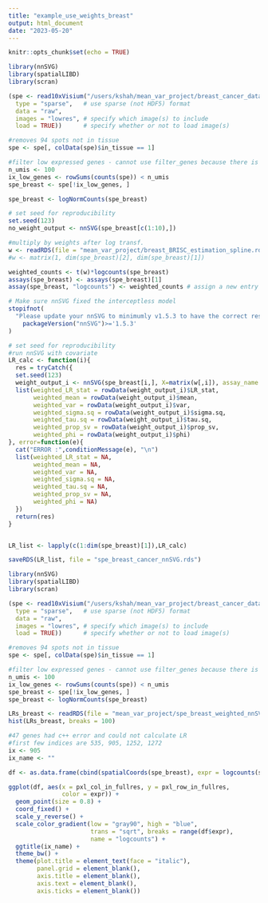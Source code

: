 ```yaml
---
title: "example_use_weights_breast"
output: html_document
date: "2023-05-20"
---
```


```r
knitr::opts_chunk$set(echo = TRUE)
```

```r
library(nnSVG)
library(spatialLIBD)
library(scran)

(spe <- read10xVisium("/users/kshah/mean_var_project/breast_cancer_data/outs",
  type = "sparse",   # use sparse (not HDF5) format
  data = "raw",     
  images = "lowres", # specify which image(s) to include
  load = TRUE))      # specify whether or not to load image(s)

#removes 94 spots not in tissue
spe <- spe[, colData(spe)$in_tissue == 1]

#filter low expressed genes - cannot use filter_genes because there is no "gene" name in col of rowData
n_umis <- 100
ix_low_genes <- rowSums(counts(spe)) < n_umis
spe_breast <- spe[!ix_low_genes, ]

spe_breast <- logNormCounts(spe_breast)

# set seed for reproducibility
set.seed(123)
no_weight_output <- nnSVG(spe_breast[c(1:10),])

#multiply by weights after log transf.
w <- readRDS(file = "mean_var_project/breast_BRISC_estimation_spline.rds")
#w <- matrix(1, dim(spe_breast)[2], dim(spe_breast)[1])

weighted_counts <- t(w)*logcounts(spe_breast)
assays(spe_breast) <- assays(spe_breast)[1]
assay(spe_breast, "logcounts") <- weighted_counts # assign a new entry to assays slot, nnSVG will use "logcounts"

# Make sure nnSVG fixed the interceptless model 
stopifnot(
  "Please update your nnSVG to minimumly v1.5.3 to have the correct result" = 
    packageVersion("nnSVG")>='1.5.3'
)

# set seed for reproducibility
#run nnSVG with covariate
LR_calc <- function(i){
  res = tryCatch({
  set.seed(123)
  weight_output_i <- nnSVG(spe_breast[i,], X=matrix(w[,i]), assay_name = "logcounts")
  list(weighted_LR_stat = rowData(weight_output_i)$LR_stat,
       weighted_mean = rowData(weight_output_i)$mean,
       weighted_var = rowData(weight_output_i)$var,
       weighted_sigma.sq = rowData(weight_output_i)$sigma.sq,
       weighted_tau.sq = rowData(weight_output_i)$tau.sq,
       weighted_prop_sv = rowData(weight_output_i)$prop_sv,
       weighted_phi = rowData(weight_output_i)$phi)
}, error=function(e){
  cat("ERROR :",conditionMessage(e), "\n")
  list(weighted_LR_stat = NA,
       weighted_mean = NA,
       weighted_var = NA,
       weighted_sigma.sq = NA,
       weighted_tau.sq = NA,
       weighted_prop_sv = NA,
       weighted_phi = NA)
  })
  return(res)
}


LR_list <- lapply(c(1:dim(spe_breast)[1]),LR_calc)

saveRDS(LR_list, file = "spe_breast_cancer_nnSVG.rds")

```

```r
library(nnSVG)
library(spatialLIBD)
library(scran)

(spe <- read10xVisium("/users/kshah/mean_var_project/breast_cancer_data/outs",
  type = "sparse",   # use sparse (not HDF5) format
  data = "raw",     
  images = "lowres", # specify which image(s) to include
  load = TRUE))      # specify whether or not to load image(s)

#removes 94 spots not in tissue
spe <- spe[, colData(spe)$in_tissue == 1]

#filter low expressed genes - cannot use filter_genes because there is no "gene" name in col of rowData
n_umis <- 100
ix_low_genes <- rowSums(counts(spe)) < n_umis
spe_breast <- spe[!ix_low_genes, ]
spe_breast <- logNormCounts(spe_breast)

LRs_breast <- readRDS(file = "mean_var_project/spe_breast_weighted_nnSVG.rds")
hist(LRs_breast, breaks = 100)

#47 genes had c++ error and could not calculate LR
#first few indices are 535, 905, 1252, 1272
ix <- 905
ix_name <- ""

df <- as.data.frame(cbind(spatialCoords(spe_breast), expr = logcounts(spe_breast)[ix, ]))

ggplot(df, aes(x = pxl_col_in_fullres, y = pxl_row_in_fullres, 
               color = expr)) + 
  geom_point(size = 0.8) + 
  coord_fixed() + 
  scale_y_reverse() + 
  scale_color_gradient(low = "gray90", high = "blue", 
                       trans = "sqrt", breaks = range(df$expr), 
                       name = "logcounts") + 
  ggtitle(ix_name) + 
  theme_bw() + 
  theme(plot.title = element_text(face = "italic"), 
        panel.grid = element_blank(), 
        axis.title = element_blank(), 
        axis.text = element_blank(), 
        axis.ticks = element_blank())


```


